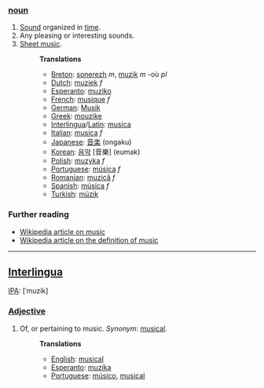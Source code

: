 ===[[noun]]===
# [[Sound]] organized in [[time]].
# Any pleasing or interesting sounds.
# [[Sheet music]].
#:'''Translations'''
#:*[[Breton]]: [[sonerezh]] ''m'', [[muzik]] ''m'' -où ''pl''
#:*[[Dutch]]: [[muziek]] ''f''
#:*[[Esperanto]]: [[muziko]]
#:*[[French]]: [[musique]] ''f''
#:*[[German]]: [[Musik]]
#:*[[Greek]]: [[mouzike]]
#:*[[Interlingua]]/[[Latin]]: [[musica]]
#:*[[Italian]]: [[musica]] ''f''
#:*[[Japanese]]: [[音楽]] (ongaku)
#:*[[Korean]]: [[음악]] [音樂] (eumak)
#:*[[Polish]]: [[muzyka]] ''f''
#:*[[Portuguese]]: [[música]] ''f''
#:*[[Romanian]]: [[muzică]] ''f''
#:*[[Spanish]]: [[música]] ''f''
#:*[[Turkish]]: [[müzik]]

=== Further reading ===

* [[w:music|Wikipedia article on music]]
* [[w:definition of music|Wikipedia article on the definition of music]]

----
==[[Interlingua]]==
[[IPA]]: [ˈmuzik]
===[[Adjective]]===
# Of, or pertaining to music. ''Synonym'': [[musical]].
#:'''Translations'''
#:*[[English]]: [[musical]]
#:*[[Esperanto]]: [[muzika]]
#:*[[Portuguese]]: [[músico]], [[musical]]